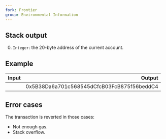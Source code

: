 ```yaml
---
fork: Frontier
group: Environmental Information
---
```


## Stack output

0. `Integer`: the 20-byte address of the current account.

## Example

| Input | Output |
|------:|-------:|
|  | 0x5B38Da6a701c568545dCfcB03FcB875f56beddC4 |

## Error cases

The transaction is reverted in those cases:
- Not enough gas.
- Stack overflow.


